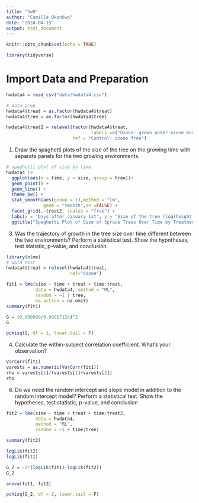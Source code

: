 ```yaml
---
title: "hw9"
author: "Camille Okonkwo"
date: "2024-04-15"
output: html_document
---
```


```r
knitr::opts_chunk$set(echo = TRUE)

library(tidyverse)
```

# Import Data and Preparation
```r
hwdata4 = read_csv("data/hwdata4.csv")

# data prep
hwdata4$treat = as.factor(hwdata4$treat)
hwdata4$tree = as.factor(hwdata4$tree)

hwdata4$treat2 = relevel(factor(hwdata4$treat,
                                labels =c("Ozone: grown under ozone environment", "Control: ozone free")),
                         ref = "Control: ozone free")
```


1. Draw the spaghetti plots of the size of the tree on the growing time with separate panels for the two growing environments.
```r
# spaghetti plot of size by time
hwdata4 |> 
  ggplot(aes(x = time, y = size, group = tree))+
  geom_point() +
  geom_line() +
  theme_bw() +
  stat_smooth(aes(group = 1),method = "lm",
              geom = "smooth",se =FALSE) +
  facet_grid(.~treat2, scales = "free") +
  labs(x = "Days after January 1st", y = "Size of the tree (log(height × diameter^2))") +
  ggtitle("Spaghetti Plot of Size of Spruce Trees Over Time by Treatment Environment")
```

3.	Was the trajectory of growth in the tree size over time different between the two environments? Perform a statistical test. Show the hypotheses, test statistic, p-value, and conclusion.
```r
library(nlme)
# wald test
hwdata4$treat = relevel(hwdata4$treat,
                        ref="ozone")

fit1 = lme(size ~ time + treat + time:treat,
           data = hwdata4, method = "ML",
           random = ~1 | tree,
           na.action = na.omit)
summary(fit1)

G = (0.000080/0.00017124)^2
G

pchisq(G, df = 1, lower.tail = F)
```

4.	Calculate the within-subject correlation coefficient. What’s your observation? 
```r
VarCorr(fit1)
varests = as.numeric(VarCorr(fit1))
rho = varests[1]/(varests[1]+varests[2])
rho
```

6.	Do we need the random intercept and slope model in addition to the random intercept model? Perform a statistical test. Show the hypotheses, test statistic, p-value, and conclusion
```r
fit2 = lme(size ~ time + treat + time:treat2,
           data = hwdata4,
           method = "ML",
           random = ~1 + time|tree)

summary(fit2)

logLik(fit2)
logLik(fit1)

G_2 = -2*(logLik(fit1)-logLik(fit2))
G_2

anova(fit1, fit2)

pchisq(G_2, df = 2, lower.tail = F)
```